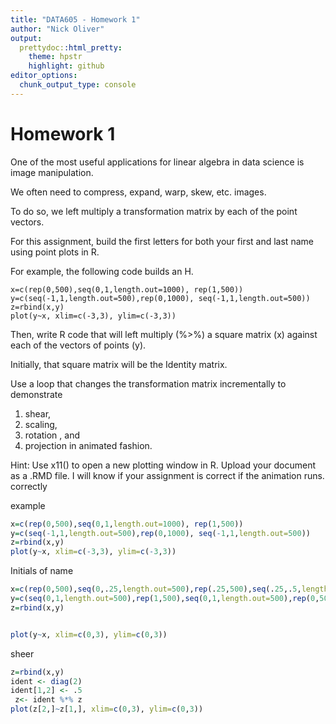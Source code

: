 ```yaml
---
title: "DATA605 - Homework 1"
author: "Nick Oliver"
output:
  prettydoc::html_pretty:
    theme: hpstr
    highlight: github
editor_options: 
  chunk_output_type: console
---
```



# Homework 1

One of the most useful applications for linear algebra in data science is image manipulation.  

We often need to compress, expand, warp, skew, etc. images.  

To do so, we left multiply a transformation matrix by each of the point vectors.  

For this assignment, build the first letters for both your first and last name using point plots in R.  

For example, the following code builds an H.
```
x=c(rep(0,500),seq(0,1,length.out=1000), rep(1,500))
y=c(seq(-1,1,length.out=500),rep(0,1000), seq(-1,1,length.out=500))
z=rbind(x,y)
plot(y~x, xlim=c(-3,3), ylim=c(-3,3))
```
Then, write R code that will left multiply (%>%) a square matrix (x) against each of the vectors of points (y). 

Initially, that square matrix will be the Identity matrix.  

Use a loop that changes the transformation matrix incrementally to demonstrate 

1) shear, 
2) scaling, 
3)  rotation , and 
4) projection in animated fashion.  

Hint:  Use x11() to open a new plotting window in R.
Upload your document as a .RMD file.  I will know if your assignment is correct if the animation runs. correctly

example
```r
x=c(rep(0,500),seq(0,1,length.out=1000), rep(1,500))
y=c(seq(-1,1,length.out=500),rep(0,1000), seq(-1,1,length.out=500))
z=rbind(x,y)
plot(y~x, xlim=c(-3,3), ylim=c(-3,3))
```

Initials of name
```r
x=c(rep(0,500),seq(0,.25,length.out=500),rep(.25,500),seq(.25,.5,length.out=500),rep(.5,500),rep(1,500),seq(1,1.5,length.out=500),rep(1.5,500),seq(1,1.5,length.out=500))
y=c(seq(0,1,length.out=500),rep(1,500),seq(0,1,length.out=500),rep(0,500),seq(0,1,length.out=500),seq(0,1,length.out=500),rep(1,500),seq(0,1,length.out=500),rep(0,500))
z=rbind(x,y)


plot(y~x, xlim=c(0,3), ylim=c(0,3))

```
sheer
```r
z=rbind(x,y)
ident <- diag(2)
ident[1,2] <- .5
 z<- ident %*% z
plot(z[2,]~z[1,], xlim=c(0,3), ylim=c(0,3))
```